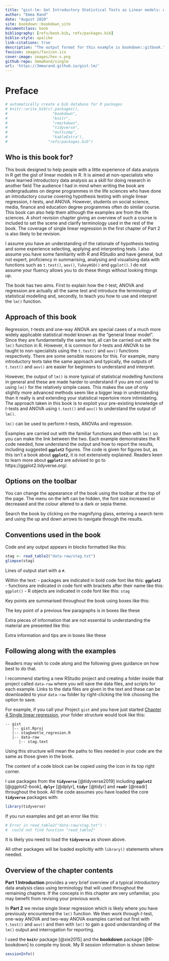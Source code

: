 ```yaml
--- 
title: "gist-lm: Get Introductory Statistical Tests as Linear models: A guide for R users"
author: "Emma Rand"
date: "August 2020"
site: bookdown::bookdown_site
documentclass: book
bibliography: [refs/book.bib, refs/packages.bib]
biblio-style: apalike
link-citations: true
description: "The output format for this example is bookdown::gitbook."
favicon: images/favicon.ico
cover-image: images/hex-s.png
github-repo: 3mmaRand/singlm
url: 'https://3mmarand.github.io/gist-lm/'
---
```


# Preface {-#preface}

```r
# automatically create a bib database for R packages
# knitr::write_bib(c(.packages(),
#                    "bookdown",
#                    "knitr",
#                    "rmarkdown",
#                    "tidyverse",
#                    "multcomp",
#                    "kableExtra"),
#                  "refs/packages.bib")
```


## Who is this book for?

This book designed to help people with a little experience of data analysis in R get the gist of linear models in R. It is aimed at non-specialists who have learned introductory data analysis as a skill for doing research in another field  The audience I had in mind when writing the book are undergraduates on degree programmes in the life sciences who have done an introductory course covering hypothesis testing with single linear regression, *t*-tests, and ANOVA. However, students on social science, media, finance and education degree programmes often do similar course. This book can also help them although the examples are from the life sciences. A short revision chapter giving an overview of such a course is included to set the scene and clarify terminology used in the rest of the book. The coverage of single linear regression in the first chapter of Part 2 is also likely to be revision.

I assume you have an understanding of the rationale of hypothesis testing and some experience selecting, applying and interpreting tests. I also assume you have some familiarity with R and RStudio and have general, but not expert, proficiency in summarising, analysing and visualising data with functions such as `t.test()`, `aov()`, `TukeyHSD()` and `ggplot()`. I do not assume your fluency allows you to do these things without looking things up. 

The book has two aims. First to explain how the *t*-test, ANOVA and regression are actually all the same test and introduce the terminology of statistical modelling and, secondly, to teach you how to use and interpret the `lm()` function. 

## Approach of this book

Regression, *t*-tests and one-way ANOVA are special cases of a much more widely applicable statistical model known as the "general linear model". Since they are fundamentally the same test, all can be carried out with the `lm()` function in R. However, it is common for *t*-tests and ANOVA to be taught to non-specialists using the `t.test()` and `aov()` functions respectively. There are some sensible reasons for this. For example, many introductory texts take the same approach and typically, the outputs of `t.test()` and `aov()` are easier for beginners to understand and interpret. 

However, the output of `lm()` is more typical of statistical modelling functions in general and these are made harder to understand if you are not used to using `lm()` for the relatively simple cases. This makes the use of only slightly more advanced methods seem like a bigger leap in understanding than it really is and extending your statistical repertoire more intimidating. The approach taken in this book is to exploit your pre-existing knowledge of *t*-tests and ANOVA using `t.test()` and `aov()` to understand the output of `lm()`. 

:::key
`lm()` can be used to perform *t*-tests, ANOVAs and regression. 
:::

Examples are carried out with the familiar functions and then with `lm()` so you can make the link between the two. Each example demonstrates the R code needed, how understand the output and how to report the results, including suggested **`ggplot2`** figures. 
The code is given for figures but, as this isn't a book about **`ggplot2`**, it is not extensively explained. Readers keen to learn more about **`ggplot2`** are advised to go to https://ggplot2.tidyverse.org/.


## Options on the toolbar 

You can change the appearance of the book using the toolbar at the top of the page. The menu on the left can be hidden, the font size increased or decreased and the colour altered to a dark or sepia theme.

Search the book by clicking on the magnifying glass, entering a search term and using the up and down arrows to navigate through the results.

## Conventions used in the book
Code and any output appears in blocks formatted like this:

```r
stag <- read_table2("data-raw/stag.txt")
glimpse(stag)
```

Lines of output start with a `#`. 

Within the text:
- packages are indicated in bold code font like this: **`ggplot2`**
- functions are indicated in code font with brackets after their name like this: `ggplot()`
- R objects are indicated in code font like this: `stag`

Key points are summarised throughout the book using boxes like this:

:::key
The key point of a previous few paragraphs is in boxes like these
:::

Extra pieces of information that are not essential to understanding the material are presented like this:

:::fyi
Extra information and tips are in boxes like these
:::


## Following along with the examples
Readers may wish to code along and the following gives guidance on how best to do that.

I recommend starting a new RStudio project and creating a folder inside that project called `data-raw` where you will save the data files, and scripts for each example. Links to the data files are given in the text and these can be downloaded to your `data-raw` folder by right-clicking the link choosing the option to save.


For example, if you call your Project `gist` and you have just started [Chapter 4 Single linear regression](#single-regression), your folder structure would look like this:

```
-- gist
   |-- gist.Rproj
   |-- stagbeetle_regresion.R
   |-- data-raw
      |-- stag.text

```

Using this structure will mean the paths to files needed in your code are the same as those given in the book.

The content of a code block can be copied using the icon in its top right corner.

I use packages from the **`tidyverse`** [@tidyverse2019] including **`ggplot2`** [@ggplot2-book], **`dplyr`** [@dplyr], **`tidyr`** [@tidyr] and **`readr`** [@readr] throughout the book. All the code assumes you have loaded the core **`tidyverse`** packages with: 

```r
library(tidyverse)
```

If you run examples and get an error like this: 

```r
# Error in read_table2("data-raw/stag.txt") : 
#  could not find function "read_table2"
```

It is likely you need to load the **`tidyverse`** as shown above.

All other packages will be loaded explicitly with `library()` statements where needed. 

##  Overview of the chapter contents

**Part 1 Introduction** provides a very brief overview of a typical introductory data analysis class using terminology that will used throughout the remaining chapters. If the concepts in this chapter are very unfamiliar, you may benefit from revising your previous work. 

In **Part 2**  we revise single linear regression which is likely where you have previously encountered the `lm()` function. We then
work through *t*-test, one-way ANOVA and two-way ANOVA examples carried out first with `t.test()` and `aov()` and then with `lm()` to gain a good understanding of the `lm()` output and interrogation for reporting.

I used the **`knitr`** package [@xie2015] and the **bookdown** package [@R-bookdown] to compile my book. My R session information is shown below:

```r
sessionInfo()
```


